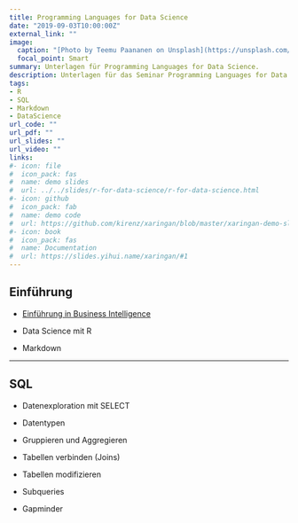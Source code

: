 ```yaml
---
title: Programming Languages for Data Science
date: "2019-09-03T10:00:00Z"
external_link: ""
image:
  caption: "[Photo by Teemu Paananen on Unsplash](https://unsplash.com/photos/bzdhc5b3Bxs)"
  focal_point: Smart
summary: Unterlagen für Programming Languages for Data Science.
description: Unterlagen für das Seminar Programming Languages for Data Science - SQL, R, Markdown, PostgreSQL. 
tags:
- R
- SQL
- Markdown
- DataScience
url_code: ""
url_pdf: ""
url_slides: ""
url_video: ""
links:
#- icon: file
#  icon_pack: fas
#  name: demo slides
#  url: ../../slides/r-for-data-science/r-for-data-science.html
#- icon: github
#  icon_pack: fab
#  name: demo code
#  url: https://github.com/kirenz/xaringan/blob/master/xaringan-demo-slides.Rmd
#- icon: book
#  icon_pack: fas
#  name: Documentation
#  url: https://slides.yihui.name/xaringan/#1
---
```


## Einführung

* [Einführung in Business Intelligence]()

* Data Science mit R

* Markdown

---

## SQL

* Datenexploration mit SELECT

* Datentypen

* Gruppieren und Aggregieren

* Tabellen verbinden (Joins)

* Tabellen modifizieren

* Subqueries

* Gapminder
